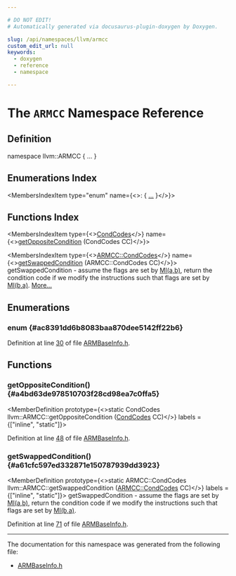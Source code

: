```yaml
---

# DO NOT EDIT!
# Automatically generated via docusaurus-plugin-doxygen by Doxygen.

slug: /api/namespaces/llvm/armcc
custom_edit_url: null
keywords:
  - doxygen
  - reference
  - namespace

---
```





# The `ARMCC` Namespace Reference

<DoxygenPage pluginConfig={pluginConfig}>



## Definition

<CodeBlock>namespace llvm::ARMCC &#123; ... &#125;</CodeBlock>

## Enumerations Index

<MembersIndex>

<MembersIndexItem
  type="enum"
  name={<>:  &#123; <a href="#ac8391dd6b8083baa870dee5142ff22b6">...</a> &#125;</>}>
</MembersIndexItem>

</MembersIndex>

## Functions Index

<MembersIndex>

<MembersIndexItem
  type={<><a href="#ac8391dd6b8083baa870dee5142ff22b6">CondCodes</a></>}
  name={<><a href="#a4bd63de978510703f28cd98ea7c0ffa5">getOppositeCondition</a> (CondCodes CC)</>}>
</MembersIndexItem>

<MembersIndexItem
  type={<><a href="#ac8391dd6b8083baa870dee5142ff22b6">ARMCC::CondCodes</a></>}
  name={<><a href="#a61cfc597ed332871e150787939dd3923">getSwappedCondition</a> (ARMCC::CondCodes CC)</>}>
getSwappedCondition - assume the flags are set by <a href="#ac8391dd6b8083baa870dee5142ff22b6af6284b830f5e4fe2a8ddb9ff1a25ee46">MI(a,b)</a>, return the condition code if we modify the instructions such that flags are set by <a href="#ac8391dd6b8083baa870dee5142ff22b6af6284b830f5e4fe2a8ddb9ff1a25ee46">MI(b,a)</a>. <a href="#a61cfc597ed332871e150787939dd3923">More...</a>
</MembersIndexItem>

</MembersIndex>


<SectionDefinition>

## Enumerations

### enum  {#ac8391dd6b8083baa870dee5142ff22b6}

<MemberDefinition
  prototype="enum llvm::ARMCC::CondCodes ">

<EnumerationList title="Enumeration values">

<Link id="ac8391dd6b8083baa870dee5142ff22b6a4f1d9a9a0660bc80837984980c7ba402" />
<EnumerationListItem name="EQ">

</EnumerationListItem>

<Link id="ac8391dd6b8083baa870dee5142ff22b6ae08639a6e0f682daf9d9b4809ee0cf7c" />
<EnumerationListItem name="NE">

</EnumerationListItem>

<Link id="ac8391dd6b8083baa870dee5142ff22b6a038249ad0a9ef6d79cc3506c96dd3c1f" />
<EnumerationListItem name="HS">

</EnumerationListItem>

<Link id="ac8391dd6b8083baa870dee5142ff22b6a85a7716b3a259c91702bce293fb923df" />
<EnumerationListItem name="LO">

</EnumerationListItem>

<Link id="ac8391dd6b8083baa870dee5142ff22b6af6284b830f5e4fe2a8ddb9ff1a25ee46" />
<EnumerationListItem name="MI">

</EnumerationListItem>

<Link id="ac8391dd6b8083baa870dee5142ff22b6a8a1e111b6a355c527c0e325a6492c1fe" />
<EnumerationListItem name="PL">

</EnumerationListItem>

<Link id="ac8391dd6b8083baa870dee5142ff22b6abe109952a13e776b7b978e02e4f33427" />
<EnumerationListItem name="VS">

</EnumerationListItem>

<Link id="ac8391dd6b8083baa870dee5142ff22b6ad2c4e3875c38c36df4848049d50cc28d" />
<EnumerationListItem name="VC">

</EnumerationListItem>

<Link id="ac8391dd6b8083baa870dee5142ff22b6a7ed629585c923f434528020bd892bb97" />
<EnumerationListItem name="HI">

</EnumerationListItem>

<Link id="ac8391dd6b8083baa870dee5142ff22b6a5b518bf08cf352b115648f7719a7f610" />
<EnumerationListItem name="LS">

</EnumerationListItem>

<Link id="ac8391dd6b8083baa870dee5142ff22b6a802d63db44042a459a19b9f89b5b470c" />
<EnumerationListItem name="GE">

</EnumerationListItem>

<Link id="ac8391dd6b8083baa870dee5142ff22b6a5f1f4297ecf2dafb48ff1cb0597faea8" />
<EnumerationListItem name="LT">

</EnumerationListItem>

<Link id="ac8391dd6b8083baa870dee5142ff22b6ace020af050937ea3b758ed0f2c07af50" />
<EnumerationListItem name="GT">

</EnumerationListItem>

<Link id="ac8391dd6b8083baa870dee5142ff22b6a59df2d2242b1477e41d1d160980ed371" />
<EnumerationListItem name="LE">

</EnumerationListItem>

<Link id="ac8391dd6b8083baa870dee5142ff22b6a8b2ef77967dee1220cc6ee5aee595e11" />
<EnumerationListItem name="AL">

</EnumerationListItem>

</EnumerationList>

Definition at line <a href="/docs/api/files/lib/lib/target/lib/target/arm/lib/target/arm/utils/armbaseinfo-h/#l00030">30</a> of file <a href="/docs/api/files/lib/lib/target/lib/target/arm/lib/target/arm/utils/armbaseinfo-h">ARMBaseInfo.h</a>.
</MemberDefinition>

</SectionDefinition>

<SectionDefinition>

## Functions

### getOppositeCondition() {#a4bd63de978510703f28cd98ea7c0ffa5}

<MemberDefinition
  prototype={<>static CondCodes llvm::ARMCC::getOppositeCondition (<a href="#ac8391dd6b8083baa870dee5142ff22b6">CondCodes</a> CC)</>}
  labels = {["inline", "static"]}>

Definition at line <a href="/docs/api/files/lib/lib/target/lib/target/arm/lib/target/arm/utils/armbaseinfo-h/#l00048">48</a> of file <a href="/docs/api/files/lib/lib/target/lib/target/arm/lib/target/arm/utils/armbaseinfo-h">ARMBaseInfo.h</a>.
</MemberDefinition>

### getSwappedCondition() {#a61cfc597ed332871e150787939dd3923}

<MemberDefinition
  prototype={<>static ARMCC::CondCodes llvm::ARMCC::getSwappedCondition (<a href="#ac8391dd6b8083baa870dee5142ff22b6">ARMCC::CondCodes</a> CC)</>}
  labels = {["inline", "static"]}>
getSwappedCondition - assume the flags are set by <a href="#ac8391dd6b8083baa870dee5142ff22b6af6284b830f5e4fe2a8ddb9ff1a25ee46">MI(a,b)</a>, return the condition code if we modify the instructions such that flags are set by <a href="#ac8391dd6b8083baa870dee5142ff22b6af6284b830f5e4fe2a8ddb9ff1a25ee46">MI(b,a)</a>.

Definition at line <a href="/docs/api/files/lib/lib/target/lib/target/arm/lib/target/arm/utils/armbaseinfo-h/#l00071">71</a> of file <a href="/docs/api/files/lib/lib/target/lib/target/arm/lib/target/arm/utils/armbaseinfo-h">ARMBaseInfo.h</a>.
</MemberDefinition>

</SectionDefinition>

<hr/>

The documentation for this namespace was generated from the following file:

<ul>
<li><a href="/docs/api/files/lib/lib/target/lib/target/arm/lib/target/arm/utils/armbaseinfo-h">ARMBaseInfo.h</a></li>
</ul>

</DoxygenPage>

